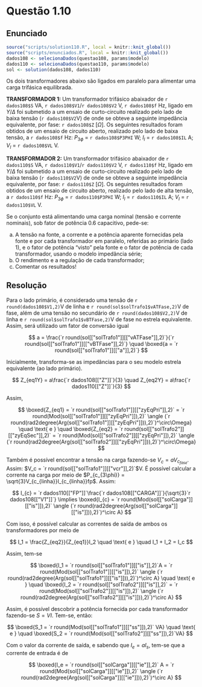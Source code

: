<!-- Criado por Djonathan Quadras -->

# Questão 1.10 {-}

## Enunciado {-}

```r
source("scripts/solution110.R", local = knitr::knit_global())
source("scripts/enunciados.R", local = knitr::knit_global())
dados108 <- selecionaDados(questao108, params$modelo)
dados110 <- selecionaDados(questao110, params$modelo)
sol <- solution(dados108, dados110)
```

Os dois transformadores abaixo são ligados em paralelo para alimentar uma carga trifásica equilibrada.

**TRANSFORMADOR 1:** Um transformador trifásico abaixador de `r dados108$S` VA, `r dados108$V1`/`r dados108$V2` V, `r dados108$f` Hz, ligado em $Y$/$\Delta$ foi submetido a um ensaio de curto-circuito realizado pelo lado de baixa tensão (`r dados108$V2`V) de onde se obteve a seguinte impedância equivalente, por fase: `r dados108$Z` [$\Omega$]. Os seguintes resultados foram obtidos de um ensaio de circuito aberto, realizado pelo lado de baixa tensão, a `r dados108$f` Hz: $P_{3\phi}$ = `r dados108$P3PHI` W; $I_l$ = `r dados108$IL` A; $V_l$ = `r dados108$VL` V.

**TRANSFORMADOR 2:** Um transformador trifásico abaixador de `r dados110$S` VA, `r dados110$V1`/`r dados110$V2` V, `r dados110$f` Hz, ligado em $Y$/$\Delta$ foi submetido a um ensaio de curto-circuito realizado pelo lado de baixa tensão (`r dados110$V2`V) de onde se obteve a seguinte impedância equivalente, por fase: `r dados110$Z` [$\Omega$]. Os seguintes resultados foram obtidos de um ensaio de circuito aberto, realizado pelo lado de alta tensão, a `r dados110$f` Hz: $P_{3\phi}$ = `r dados110$P3PHI` W; $I_l$ = `r dados110$IL` A; $V_l$ = `r dados110$VL` V.

Se o conjunto está alimentando uma carga nominal (tensão e corrente nominais), sob fator de potência $0.6$ capacitivo, pede-se:

a.  A tensão na fonte, a corrente e a potência aparente fornecidas pela fonte e por cada transformador em paralelo, referidas ao primário (lado 1), e o fator de potência “visto” pela fonte e o fator de potência de cada transformador, usando o modelo impedância série;
b. O rendimento e a regulação de cada transformador;
c. Comentar os resultados! 

## Resolução {-}

Para o lado primário, é considerado uma tensão de `r round(dados108$V1,2)`V de linha e `r round(sol$solTrafo1$vATFase,2)`V de fase, além de uma tensão no secundário de `r round(dados108$V2,2)`V de linha e  `r round(sol$solTrafo1$vBTFase,2)`V de fase no estrela equivalente. Assim, será utilizado um fator de conversão igual

$$
a = \frac{`r round(sol[["solTrafo1"]][["vATFase"]],2)`}{`r round(sol[["solTrafo1"]][["vBTFase"]],2)`} \quad \boxed{a = `r round(sol[["solTrafo1"]][["a"]],2)`}
$$


Inicialmente, transforma-se as impedâncias para o seu modelo estrela equivalente (ao lado primário).

$$
Z_{eq1Y} = a\frac{`r dados108[["Z"]]`}{3}  \quad Z_{eq2Y} = a\frac{`r dados110[["Z"]]`}{3}
$$

Assim,

$$
\boxed{Z_{eq1} = `r round(sol[["solTrafo1"]][["zyEqPri"]],2)` = `r round(Mod(sol[["solTrafo1"]][["zyEqPri"]]),2)` \angle (`r round(rad2degree(Arg(sol[["solTrafo1"]][["zyEqPri"]])),2)`)^\circ\Omega}  \quad \text{ e } \quad \boxed{Z_{eq2} =  `r round(sol[["solTrafo2"]][["zyEqSec"]],2)` = `r round(Mod(sol[["solTrafo2"]][["zyEqPri"]]),2)` \angle (`r round(rad2degree(Arg(sol[["solTrafo2"]][["zyEqPri"]])),2)`)^\circ\Omega}
$$

Também é possível encontrar a tensão na carga fazendo-se $V_c = aV_{c_{fase}}$. Assim: $V_c = `r round(sol[["solTrafo1"]][["vcr"]],2)`$V. É possível calcular a corrente na carga por meio de $P_{c_{3\phi}} = \sqrt{3}V_{c_{linha}}I_{c_{linha}}fp$. Assim:

$$
I_{c} = `r dados110[["FP"]]`\frac{`r dados108[["CARGA"]]`}{\sqrt{3}`r dados108[["V1"]]`} \implies \boxed{I_{c} = `r round(Mod(sol[["solCarga"]][["is"]]),2)` \angle (`r round(rad2degree(Arg(sol[["solCarga"]][["is"]])),2)`)^\circ A}
$$

Com isso, é possível calcular as correntes de saída de ambos os transformadores por meio de

$$
I_1 = \frac{Z_{eq2}}{Z_{eq1}}I_2 \quad \text{ e } \quad I_1 + I_2 = I_c
$$

Assim, tem-se

$$
\boxed{I_1 =  `r round(sol[["solTrafo1"]][["is"]],2)`A = `r round(Mod(sol[["solTrafo1"]][["is"]]),2)` \angle (`r round(rad2degree(Arg(sol[["solTrafo1"]][["is"]])),2)`)^\circ A}  \quad \text{ e } \quad  \boxed{I_2 = `r round(sol[["solTrafo2"]][["is"]],2)` = `r round(Mod(sol[["solTrafo2"]][["is"]]),2)` \angle (`r round(rad2degree(Arg(sol[["solTrafo2"]][["is"]])),2)`)^\circ A}
$$

Assim, é possível descobrir a potência fornecida por cada transformador fazendo-se $S = VI$. Tem-se, então:

$$
\boxed{S_1 =  `r round(Mod(sol[["solTrafo1"]][["ss"]]),2)` VA}  \quad \text{ e } \quad  \boxed{S_2 = `r round(Mod(sol[["solTrafo2"]][["ss"]]),2)`VA}
$$

Com o valor da corrente de saída, e sabendo que $I_e = aI_s$, tem-se que a corrente de entrada é de

$$
\boxed{I_e = `r round(sol[["solCarga"]][["ie"]],2)` A =  `r round(Mod(sol[["solCarga"]][["ie"]]),2)` \angle (`r round(rad2degree(Arg(sol[["solCarga"]][["ie"]])),2)`)^\circ A}
$$

